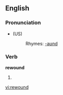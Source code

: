 ==English==

===Pronunciation===
*{{IPA|/ɻi'wɑʊnd/}} (US)
*:Rhymes: [[Rhymes:English:-aʊnd|-aʊnd]]

===Verb===
'''rewound'''

# {{past of| to [[rewind]]}}

[[vi:rewound]]